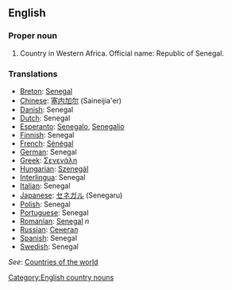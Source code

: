 ==English==
===Proper noun===

# Country in Western Africa. Official name: Republic of Senegal.
===Translations===
*[[Breton]]: [[Senegal]]
*[[Chinese]]: [[塞内加尔]] (Saineijia'er)
*[[Danish]]: Senegal
*[[Dutch]]: Senegal
*[[Esperanto]]: [[Senegalo]], [[Senegalio]]
*[[Finnish]]: Senegal
*[[French]]: [[Sénégal]]
*[[German]]: Senegal
*[[Greek]]: [[Σενεγάλη]]
*[[Hungarian]]: [[Szenegál]]
*[[Interlingua]]: Senegal
*[[Italian]]: Senegal
*[[Japanese]]: [[セネガル]] (Senegaru)
*[[Polish]]: Senegal
*[[Portuguese]]: Senegal
*[[Romanian]]: [[Senegal]] ''n''
*[[Russian]]: [[Сенегал]]
*[[Spanish]]: Senegal
*[[Swedish]]: Senegal

''See'': [[Countries of the world]]
[[Category:English country nouns]]